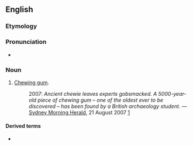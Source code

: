 {{also|Chewie}}
==English==

===Etymology===
{{suffix|en|chew|ie}}

===Pronunciation===
* {{audio|en|EN-AU ck1 chewie.ogg|Audio (AU)}}

===Noun===
{{en-noun}}

# {{lb|en|AU|British|informal}} [[chewing gum|Chewing gum]].
#: 2007: ''Ancient chewie leaves experts gobsmacked. A 5000-year-old piece of chewing gum &ndash; one of the oldest ever to be discovered &ndash; has been found by a British archaeology student.'' &mdash; [[w:Sydney Morning Herald|Sydney Morning Herald]], 21 August 2007 [http://www.smh.com.au/news/world/ancient-chewie-leaves-experts-gobsmacked/2007/08/20/1187462176038.html]

====Derived terms====
* {{l|en|chewie on ya boot}}